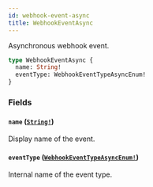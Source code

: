 ```yaml
---
id: webhook-event-async
title: WebhookEventAsync
---
```


Asynchronous webhook event.

```graphql
type WebhookEventAsync {
  name: String!
  eventType: WebhookEventTypeAsyncEnum!
}
```

### Fields

#### `name` ([`String!`](../../../developer/api-reference/scalars/string))

Display name of the event.

#### `eventType` ([`WebhookEventTypeAsyncEnum!`](../../../developer/api-reference/enums/webhook-event-type-async-enum))

Internal name of the event type.

